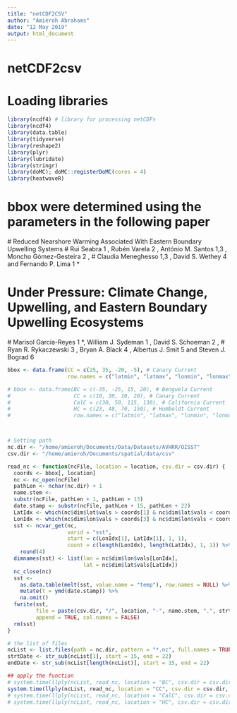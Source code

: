 ```yaml
---
title: "netCDF2CSV"
author: "Amieroh Abrahams"
date: "12 May 2019"
output: html_document
---
```


# netCDF2csv
# Loading libraries

```r
library(ncdf4) # library for processing netCDFs
library(ncdf4)
library(data.table)
library(tidyverse)
library(reshape2)
library(plyr)
library(lubridate)
library(stringr)
library(doMC); doMC::registerDoMC(cores = 4)
library(heatwaveR)
```

# bbox were determined using the parameters in the following paper
  # Reduced Nearshore Warming Associated With Eastern Boundary Upwelling Systems 
  # Rui Seabra 1 , Rubén Varela 2 , António M. Santos 1,3 , Moncho Gómez-Gesteira 2 ,
  # Claudia Meneghesso 1,3 , David S. Wethey 4 and Fernando P. Lima 1 *

# Under Pressure: Climate Change, Upwelling, and Eastern Boundary  Upwelling Ecosystems
  # Marisol García-Reyes 1 *, William J. Sydeman 1 , David S. Schoeman 2 ,
  # Ryan R. Rykaczewski 3 , Bryan A. Black 4 , Albertus J. Smit 5 and Steven J. Bograd 6

```r
bbox <- data.frame(CC = c(25, 35, -20, -5), # Canary Current
                   row.names = c("latmin", "latmax", "lonmin", "lonmax"))

# bbox <- data.frame(BC = c(-35, -25, 15, 20), # Benguela Current
#                    CC = c(10, 30, 10, 20), # Canary Current
#                    CalC = c(30, 50, 115, 130), # California Current
#                    HC = c(23, 48, 70, 150), # Humboldt Current
#                    row.names = c("latmin", "latmax", "lonmin", "lonmax"))



# Setting path
nc.dir <- "/home/amieroh/Documents/Data/Datasets/AVHRR/OISST"
csv.dir <- "/home/amieroh/Documents/spatial/data/csv"

read_nc <- function(ncFile, location = location, csv.dir = csv.dir) {
  coords <- bbox[, location]
  nc <- nc_open(ncFile)
  pathLen <- nchar(nc.dir) + 1 
  name.stem <-
  substr(ncFile, pathLen + 1, pathLen + 13)
  date.stamp <- substr(ncFile, pathLen + 15, pathLen + 22)
  LatIdx <- which(nc$dim$lat$vals > coords[1] & nc$dim$lat$vals < coords[2])
  LonIdx <- which(nc$dim$lon$vals > coords[3] & nc$dim$lon$vals < coords[4])
  sst <- ncvar_get(nc,
                   varid = "sst",
                   start = c(LonIdx[1], LatIdx[1], 1, 1),
                   count = c(length(LonIdx), length(LatIdx), 1, 1)) %>%
    round(4)
  dimnames(sst) <- list(lon = nc$dim$lon$vals[LonIdx],
                        lat = nc$dim$lat$vals[LatIdx])
  nc_close(nc)
  sst <-
    as.data.table(melt(sst, value.name = "temp"), row.names = NULL) %>%
    mutate(t = ymd(date.stamp)) %>%
    na.omit()
  fwrite(sst,
         file = paste(csv.dir, "/", location, "-", name.stem, ".", strtDate, "-", endDate, ".csv", sep = ""),
         append = TRUE, col.names = FALSE)
  rm(sst)
}

# the list of files
ncList <- list.files(path = nc.dir, pattern = "*.nc", full.names = TRUE, include.dirs = TRUE)
strtDate <- str_sub(ncList[1], start = 15, end = 22)
endDate <- str_sub(ncList[length(ncList)], start = 15, end = 22)

## apply the function
# system.time(llply(ncList, read_nc, location = "BC", csv.dir = csv.dir, .parallel = TRUE))
system.time(llply(ncList, read_nc, location = "CC", csv.dir = csv.dir, .parallel = TRUE))
# system.time(llply(ncList, read_nc, location = "CalC", csv.dir = csv.dir, .parallel = TRUE))
# system.time(llply(ncList, read_nc, location = "HC", csv.dir = csv.dir, .parallel = TRUE))
```



